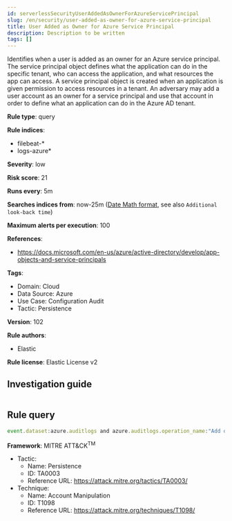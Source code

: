 ```yaml
---
id: serverlessSecurityUserAddedAsOwnerForAzureServicePrincipal
slug: /en/security/user-added-as-owner-for-azure-service-principal
title: User Added as Owner for Azure Service Principal
description: Description to be written
tags: []
---
```


<div id="user-added-as-owner-for-azure-service-principal"></div>

Identifies when a user is added as an owner for an Azure service principal. The service principal object defines what the application can do in the specific tenant, who can access the application, and what resources the app can access. A service principal object is created when an application is given permission to access resources in a tenant. An adversary may add a user account as an owner for a service principal and use that account in order to define what an application can do in the Azure AD tenant.

**Rule type**: query

**Rule indices**: 

* filebeat-*
* logs-azure*

**Severity**: low

**Risk score**: 21

**Runs every**: 5m

**Searches indices from**: now-25m ([Date Math format](((ref))/common-options.html#date-math), see also <DocLink id="serverlessSecurityRulesUiCreate" section="set-the-rules-schedule">`Additional look-back time`</DocLink>)

**Maximum alerts per execution**: 100

**References**: 

* https://docs.microsoft.com/en-us/azure/active-directory/develop/app-objects-and-service-principals

**Tags**: 

* Domain: Cloud
* Data Source: Azure
* Use Case: Configuration Audit
* Tactic: Persistence

**Version**: 102

**Rule authors**: 

* Elastic

**Rule license**: Elastic License v2

## Investigation guide

```markdown

```

## Rule query

```js
event.dataset:azure.auditlogs and azure.auditlogs.operation_name:"Add owner to service principal" and event.outcome:(Success or success)

```

**Framework**: MITRE ATT&CK<sup>TM</sup>

* Tactic:
    * Name: Persistence
    * ID: TA0003
    * Reference URL: https://attack.mitre.org/tactics/TA0003/
* Technique:
    * Name: Account Manipulation
    * ID: T1098
    * Reference URL: https://attack.mitre.org/techniques/T1098/

